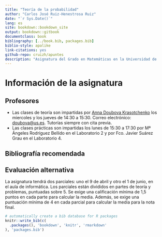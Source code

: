 ```yaml
--- 
title: "Teoría de la probabilidad"
author: "Carlos José Ruiz-Henestrosa Ruiz"
date: "`r Sys.Date()`"
lang: es
site: bookdown::bookdown_site
output: bookdown::gitbook
documentclass: book
bibliography: [../book.bib, packages.bib]
biblio-style: apalike
link-citations: yes
github-repo: cruizh/apuntes
description: "Asignatura del Grado en Matemáticas en la Universidad de Sevilla, curso 2017-2018"
---
```


# Información de la asignatura {-}

## Profesores

- Las clases de teoría son impartidas por [Anna Doubova Krasotchenko](http://personal.us.es/doubova/) los miercoles y los jueves de 14:30 a 15:30.
  Correo electrónico: <doubova@us.es>. Tutorías siempre con cita previa.
- Las clases prácticas son impartidas los lunes de 15:30 a 17:30 por Mª Ángeles Rodríguez Bellido en el Laboratorio 2 y por Fco. Javier Suárez Grau en el Laboratorio 4.

## Bibliografía recomendada

## Evaluación alternativa

La asignatura tendrá dos parciales: uno el 9 de abril y otro el 1 de junio, en el aula de informática.
Los parciales están divididos en partes de teoría y problemas, puntuadas sobre 5.
Se exige una calificación mínima de 1,5 puntos en cada parte para calcular la media.
Además, se exige una puntuación mínima de 4 en cada parcial para calcular la media para la nota final.

```r
# automatically create a bib database for R packages
knitr::write_bib(c(
  .packages(), 'bookdown', 'knitr', 'rmarkdown'
), 'packages.bib')
```
